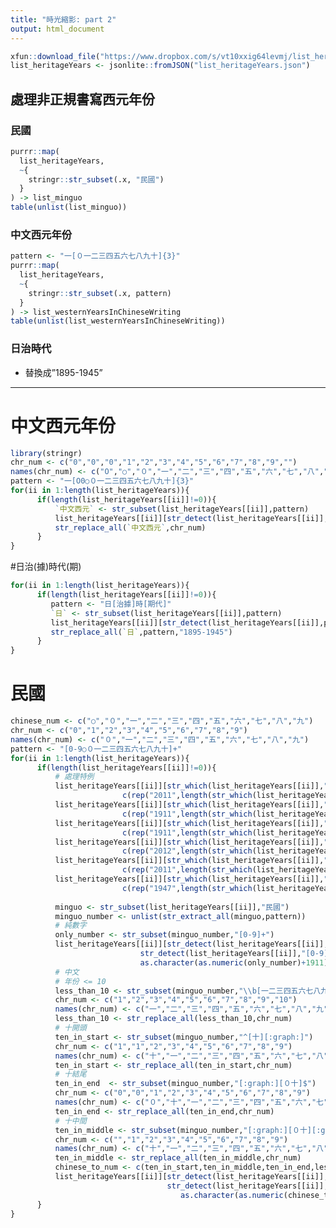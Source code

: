 ```yaml
---
title: "時光縮影: part 2"
output: html_document
---
```


```r
xfun::download_file("https://www.dropbox.com/s/vt10xxig64levmj/list_heritageYears.json?dl=1", mode="wb")
list_heritageYears <- jsonlite::fromJSON("list_heritageYears.json")
```

## 處理非正規書寫西元年份

### 民國

```r
purrr::map(
  list_heritageYears,
  ~{
    stringr::str_subset(.x, "民國")
  }
) -> list_minguo
table(unlist(list_minguo))
```

### 中文西元年份

```r
pattern <- "一[０一二三四五六七八九十]{3}"
purrr::map(
  list_heritageYears,
  ~{
    stringr::str_subset(.x, pattern)
  }
) -> list_westernYearsInChineseWriting
table(unlist(list_westernYearsInChineseWriting))
```

### 日治時代

  * 替換成"1895-1945"

---------------------------------------------------------------------------------------

# 中文西元年份
```r
library(stringr)
chr_num <- c("0","0","0","1","2","3","4","5","6","7","8","9","")
names(chr_num) <- c("O","○","０","一","二","三","四","五","六","七","八","九","年")
pattern <- "一[O0○０一二三四五六七八九十]{3}"
for(ii in 1:length(list_heritageYears)){
      if(length(list_heritageYears[[ii]]!=0)){
          `中文西元` <- str_subset(list_heritageYears[[ii]],pattern)
          list_heritageYears[[ii]][str_detect(list_heritageYears[[ii]],pattern)] <-
          str_replace_all(`中文西元`,chr_num)
      }
}
```

#日治(據)時代(期)
```r
for(ii in 1:length(list_heritageYears)){
      if(length(list_heritageYears[[ii]]!=0)){
         pattern <- "日[治據]時[期代]"
         `日` <- str_subset(list_heritageYears[[ii]],pattern)
         list_heritageYears[[ii]][str_detect(list_heritageYears[[ii]],pattern)] <-
         str_replace_all(`日`,pattern,"1895-1945")
      }
}
```

# 民國
```r
chinese_num <- c("○","０","一","二","三","四","五","六","七","八","九")
chr_num <- c("0","1","2","3","4","5","6","7","8","9")
names(chr_num) <- c("０","一","二","三","四","五","六","七","八","九")
pattern <- "[0-9○０一二三四五六七八九十]+"
for(ii in 1:length(list_heritageYears)){
      if(length(list_heritageYears[[ii]]!=0)){
          # 處理特例
          list_heritageYears[[ii]][str_which(list_heritageYears[[ii]],"民國一OO年")] <-
                         c(rep("2011",length(str_which(list_heritageYears[[ii]],"民國一OO年"))))
          list_heritageYears[[ii]][str_which(list_heritageYears[[ii]],"民國元年")] <-
                         c(rep("1911",length(str_which(list_heritageYears[[ii]],"民國元年"))))
          list_heritageYears[[ii]][str_which(list_heritageYears[[ii]],"民國初年")] <-
                         c(rep("1911",length(str_which(list_heritageYears[[ii]],"民國初年"))))
          list_heritageYears[[ii]][str_which(list_heritageYears[[ii]],"民國一○一年")] <-
                         c(rep("2012",length(str_which(list_heritageYears[[ii]],"民國一○一年"))))
          list_heritageYears[[ii]][str_which(list_heritageYears[[ii]],"民國一百年")] <-
                         c(rep("2011",length(str_which(list_heritageYears[[ii]],"民國一百年"))))
          list_heritageYears[[ii]][str_which(list_heritageYears[[ii]],"民國卅七年")] <-
                         c(rep("1947",length(str_which(list_heritageYears[[ii]],"民國卅七年"))))
          
          minguo <- str_subset(list_heritageYears[[ii]],"民國")
          minguo_number <- unlist(str_extract_all(minguo,pattern))
          # 純數字
          only_number <- str_subset(minguo_number,"[0-9]+")
          list_heritageYears[[ii]][str_detect(list_heritageYears[[ii]],"民國") &
                             str_detect(list_heritageYears[[ii]],"[0-9]")] <- 
                             as.character(as.numeric(only_number)+1911)
          # 中文
          # 年份 <= 10 
          less_than_10 <- str_subset(minguo_number,"\\b[一二三四五六七八九十]\\b")
          chr_num <- c("1","2","3","4","5","6","7","8","9","10")
          names(chr_num) <- c("一","二","三","四","五","六","七","八","九","十")
          less_than_10 <- str_replace_all(less_than_10,chr_num)
          # 十開頭
          ten_in_start <- str_subset(minguo_number,"^[十][:graph:]")
          chr_num <- c("1","1","2","3","4","5","6","7","8","9")
          names(chr_num) <- c("十","一","二","三","四","五","六","七","八","九")
          ten_in_start <- str_replace_all(ten_in_start,chr_num)
          # 十結尾
          ten_in_end  <- str_subset(minguo_number,"[:graph:][０十]$")
          chr_num <- c("0","0","1","2","3","4","5","6","7","8","9")
          names(chr_num) <- c("０","十","一","二","三","四","五","六","七","八","九")
          ten_in_end <- str_replace_all(ten_in_end,chr_num)
          # 十中間
          ten_in_middle <- str_subset(minguo_number,"[:graph:][０十][:graph:]")
          chr_num <- c("","1","2","3","4","5","6","7","8","9")
          names(chr_num) <- c("十","一","二","三","四","五","六","七","八","九")
          ten_in_middle <- str_replace_all(ten_in_middle,chr_num)
          chinese_to_num <- c(ten_in_start,ten_in_middle,ten_in_end,less_than_10)
          list_heritageYears[[ii]][str_detect(list_heritageYears[[ii]],"民國") &
                                   str_detect(list_heritageYears[[ii]],pattern)] <-
                                      as.character(as.numeric(chinese_to_num)+1911)
      }      
}
```













